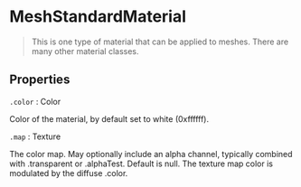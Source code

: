 # MeshStandardMaterial

> This is one type of material that can be applied to meshes. There are many other material classes.

## Properties

`.color` : Color

Color of the material, by default set to white (0xffffff).

`.map` : Texture

The color map. May optionally include an alpha channel, typically combined with .transparent or .alphaTest. Default is null. The texture map color is modulated by the diffuse .color.
